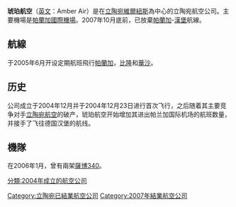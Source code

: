 {{Airline infobox |
airline = 琥珀航空<br>Amber Air|
logo = |
logo_size = |
fleet_size = 2|
destinations =3|
IATA = 0A|
ICAO = GNT|
callsign = GINTA|
parent = |
founded = 2004年|
ceased =2007年|
headquarters = [[立陶宛|立陶宛]][[維爾紐斯|維爾紐斯]]|
key_people = |
hubs = [[帕蘭加國際機場|帕蘭加國際機場]]|
frequent_flyer = |
lounge = |
alliance = |
website = http://www.amberair.lt|
}}
'''琥珀航空'''（[[英文|英文]]：Amber Air）是在[[立陶宛|立陶宛]][[維爾紐斯|維爾紐斯]]為中心的立陶宛航空公司。主要機場是[[帕蘭加國際機場|帕蘭加國際機場]]。2007年10月底前，已放棄[[帕蘭加|帕蘭加]]-[[漢堡|漢堡]]航線。
== 航線 ==
于2005年6月开设定期航班飛行[[帕蘭加|帕蘭加]]，[[比隆_(丹麦)|比隆]]和[[華沙|華沙]]。

== 历史 ==
公司成立于2004年12月并于2004年12月23日进行首次飞行，之后随着其主要竞争对手[[立陶宛航空|立陶宛航空]]的破产，琥珀航空开始增加其进出帕兰加国际机场的航班数量，并接手了飞往德国汉堡的航线。

== 機隊 ==
在2006年1月，曾有兩架[[薩博340|薩博340]]。

[[Category:立陶宛已結業航空公司|Category:立陶宛已結業航空公司]]
[[分類:2004年成立的航空公司|分類:2004年成立的航空公司]]
[[Category:2007年結業航空公司|Category:2007年結業航空公司]]